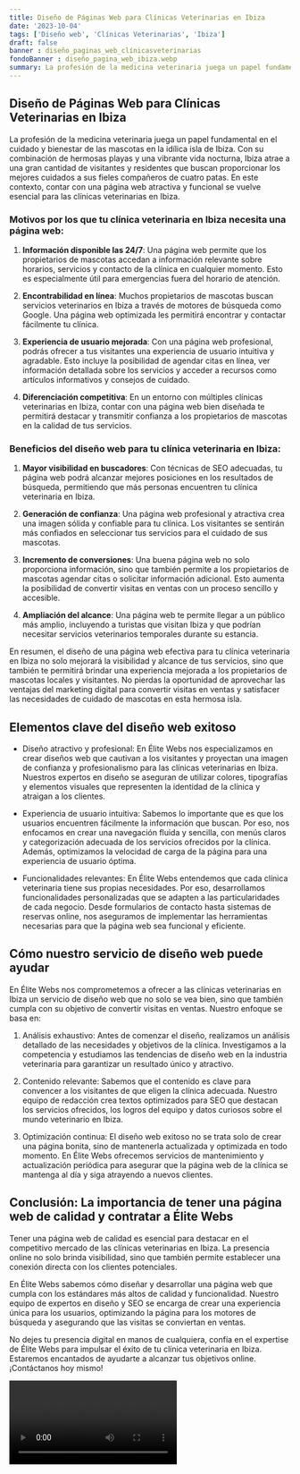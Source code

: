 ```yaml
---
title: Diseño de Páginas Web para Clínicas Veterinarias en Ibiza
date: '2023-10-04'
tags: ['Diseño web', 'Clínicas Veterinarias', 'Ibiza']
draft: false
banner : diseño_paginas_web_clínicasveterinarias
fondoBanner : diseño_pagina_web_ibiza.webp
summary: La profesión de la medicina veterinaria juega un papel fundamental en el cuidado y bienestar de las mascotas en la idílica isla de Ibiza. Con su combinación de hermosas playas y una vibrante vida nocturna, Ibiza atrae a una gran cantidad de visitantes y residentes que buscan proporcionar los mejores cuidados a sus fieles compañeros de cuatro patas. En este contexto, contar con una página web atractiva y funcional se vuelve esencial para las clínicas veterinarias en Ibiza.
---
```


## Diseño de Páginas Web para Clínicas Veterinarias en Ibiza

La profesión de la medicina veterinaria juega un papel fundamental en el cuidado y bienestar de las mascotas en la idílica isla de Ibiza. Con su combinación de hermosas playas y una vibrante vida nocturna, Ibiza atrae a una gran cantidad de visitantes y residentes que buscan proporcionar los mejores cuidados a sus fieles compañeros de cuatro patas. En este contexto, contar con una página web atractiva y funcional se vuelve esencial para las clínicas veterinarias en Ibiza.

### Motivos por los que tu clínica veterinaria en Ibiza necesita una página web:

1. **Información disponible las 24/7**: Una página web permite que los propietarios de mascotas accedan a información relevante sobre horarios, servicios y contacto de la clínica en cualquier momento. Esto es especialmente útil para emergencias fuera del horario de atención.

2. **Encontrabilidad en línea**: Muchos propietarios de mascotas buscan servicios veterinarios en Ibiza a través de motores de búsqueda como Google. Una página web optimizada les permitirá encontrar y contactar fácilmente tu clínica.

3. **Experiencia de usuario mejorada**: Con una página web profesional, podrás ofrecer a tus visitantes una experiencia de usuario intuitiva y agradable. Esto incluye la posibilidad de agendar citas en línea, ver información detallada sobre los servicios y acceder a recursos como artículos informativos y consejos de cuidado.

4. **Diferenciación competitiva**: En un entorno con múltiples clínicas veterinarias en Ibiza, contar con una página web bien diseñada te permitirá destacar y transmitir confianza a los propietarios de mascotas en la calidad de tus servicios.

### Beneficios del diseño web para tu clínica veterinaria en Ibiza:

1. **Mayor visibilidad en buscadores**: Con técnicas de SEO adecuadas, tu página web podrá alcanzar mejores posiciones en los resultados de búsqueda, permitiendo que más personas encuentren tu clínica veterinaria en Ibiza.

2. **Generación de confianza**: Una página web profesional y atractiva crea una imagen sólida y confiable para tu clínica. Los visitantes se sentirán más confiados en seleccionar tus servicios para el cuidado de sus mascotas.

3. **Incremento de conversiones**: Una buena página web no solo proporciona información, sino que también permite a los propietarios de mascotas agendar citas o solicitar información adicional. Esto aumenta la posibilidad de convertir visitas en ventas con un proceso sencillo y accesible.

4. **Ampliación del alcance**: Una página web te permite llegar a un público más amplio, incluyendo a turistas que visitan Ibiza y que podrían necesitar servicios veterinarios temporales durante su estancia.

En resumen, el diseño de una página web efectiva para tu clínica veterinaria en Ibiza no solo mejorará la visibilidad y alcance de tus servicios, sino que también te permitirá brindar una experiencia mejorada a los propietarios de mascotas locales y visitantes. No pierdas la oportunidad de aprovechar las ventajas del marketing digital para convertir visitas en ventas y satisfacer las necesidades de cuidado de mascotas en esta hermosa isla.

<GifSeo />

<Cta />

## Elementos clave del diseño web exitoso

- Diseño atractivo y profesional: En Élite Webs nos especializamos en crear diseños web que cautivan a los visitantes y proyectan una imagen de confianza y profesionalismo para las clínicas veterinarias en Ibiza. Nuestros expertos en diseño se aseguran de utilizar colores, tipografías y elementos visuales que representen la identidad de la clínica y atraigan a los clientes.

- Experiencia de usuario intuitiva: Sabemos lo importante que es que los usuarios encuentren fácilmente la información que buscan. Por eso, nos enfocamos en crear una navegación fluida y sencilla, con menús claros y categorización adecuada de los servicios ofrecidos por la clínica. Además, optimizamos la velocidad de carga de la página para una experiencia de usuario óptima.

- Funcionalidades relevantes: En Élite Webs entendemos que cada clínica veterinaria tiene sus propias necesidades. Por eso, desarrollamos funcionalidades personalizadas que se adapten a las particularidades de cada negocio. Desde formularios de contacto hasta sistemas de reservas online, nos aseguramos de implementar las herramientas necesarias para que la página web sea funcional y eficiente.

## Cómo nuestro servicio de diseño web puede ayudar

En Élite Webs nos comprometemos a ofrecer a las clínicas veterinarias en Ibiza un servicio de diseño web que no solo se vea bien, sino que también cumpla con su objetivo de convertir visitas en ventas. Nuestro enfoque se basa en:

1. Análisis exhaustivo: Antes de comenzar el diseño, realizamos un análisis detallado de las necesidades y objetivos de la clínica. Investigamos a la competencia y estudiamos las tendencias de diseño web en la industria veterinaria para garantizar un resultado único y atractivo.

2. Contenido relevante: Sabemos que el contenido es clave para convencer a los visitantes de que eligen la clínica adecuada. Nuestro equipo de redacción crea textos optimizados para SEO que destacan los servicios ofrecidos, los logros del equipo y datos curiosos sobre el mundo veterinario en Ibiza.

3. Optimización continua: El diseño web exitoso no se trata solo de crear una página bonita, sino de mantenerla actualizada y optimizada en todo momento. En Élite Webs ofrecemos servicios de mantenimiento y actualización periódica para asegurar que la página web de la clínica se mantenga al día y siga atrayendo a nuevos clientes.

## Conclusión: La importancia de tener una página web de calidad y contratar a Élite Webs

Tener una página web de calidad es esencial para destacar en el competitivo mercado de las clínicas veterinarias en Ibiza. La presencia online no solo brinda visibilidad, sino que también permite establecer una conexión directa con los clientes potenciales.

En Élite Webs sabemos cómo diseñar y desarrollar una página web que cumpla con los estándares más altos de calidad y funcionalidad. Nuestro equipo de expertos en diseño y SEO se encarga de crear una experiencia única para los usuarios, optimizando la página para los motores de búsqueda y asegurando que las visitas se conviertan en ventas.

No dejes tu presencia digital en manos de cualquiera, confía en el expertise de Élite Webs para impulsar el éxito de tu clínica veterinaria en Ibiza. Estaremos encantados de ayudarte a alcanzar tus objetivos online. ¡Contáctanos hoy mismo!

<Video />

<CtaBot job='Clínicas Veterinarias' city='Ibiza'/>

<Gmaps query='Ibiza+españa+maps' />